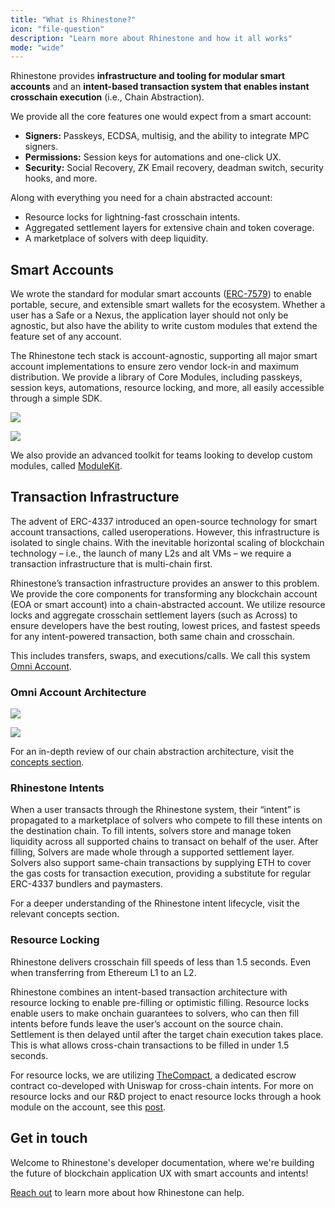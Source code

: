 ```yaml
---
title: "What is Rhinestone?"
icon: "file-question"
description: "Learn more about Rhinestone and how it all works"
mode: "wide"
---
```


Rhinestone provides **infrastructure and tooling for modular smart accounts** and an **intent-based transaction system that enables instant crosschain execution** (i.e., Chain Abstraction).

We provide all the core features one would expect from a smart account:

- **Signers:** Passkeys, ECDSA, multisig, and the ability to integrate MPC signers.
- **Permissions:** Session keys for automations and one-click UX.
- **Security:** Social Recovery, ZK Email recovery, deadman switch, security hooks, and more.

Along with everything you need for a chain abstracted account:

- Resource locks for lightning-fast crosschain intents.
- Aggregated settlement layers for extensive chain and token coverage.
- A marketplace of solvers with deep liquidity.

## Smart Accounts

We wrote the standard for modular smart accounts ([ERC-7579](https://erc7579.com/)) to enable portable, secure, and extensible smart wallets for the ecosystem. Whether a user has a Safe or a Nexus, the application layer should not only be agnostic, but also have the ability to write custom modules that extend the feature set of any account.

The Rhinestone tech stack is account-agnostic, supporting all major smart account implementations to ensure zero vendor lock-in and maximum distribution. We provide a library of Core Modules, including passkeys, session keys, automations, resource locking, and more, all easily accessible through a simple SDK.

<img
  className="block dark:hidden"
  src="/images/omniaccount_1_light.png"
/>

<img
  className="hidden dark:block"
  src="/images/omniaccount_1_dark.png"
/>

We also provide an advanced toolkit for teams looking to develop custom modules, called [ModuleKit](https://docs.rhinestone.wtf/build-modules).

## Transaction Infrastructure

The advent of ERC-4337 introduced an open-source technology for smart account transactions, called useroperations. However, this infrastructure is isolated to single chains. With the inevitable horizontal scaling of blockchain technology – i.e., the launch of many L2s and alt VMs – we require a transaction infrastructure that is multi-chain first.

Rhinestone’s transaction infrastructure provides an answer to this problem. We provide the core components for transforming any blockchain account (EOA or smart account) into a chain-abstracted account. We utilize resource locks and aggregate crosschain settlement layers (such as Across) to ensure developers have the best routing, lowest prices, and fastest speeds for any intent-powered transaction, both same chain and crosschain. 

This includes transfers, swaps, and executions/calls. We call this system [Omni Account](../concepts/chain-abstraction).

### Omni Account Architecture

<img
  className="block dark:hidden"
  src="/images/omniaccount_2_light.png"
/>

<img
  className="hidden dark:block"
  src="/images/omniaccount_2_dark.png"
/>

For an in-depth review of our chain abstraction architecture, visit the [concepts section](../concepts/chain-abstraction).

### Rhinestone Intents

When a user transacts through the Rhinestone system, their “intent” is propagated to a marketplace of solvers who compete to fill these intents on the destination chain. To fill intents, solvers store and manage token liquidity across all supported chains to transact on behalf of the user. After filling, Solvers are made whole through a supported settlement layer. Solvers also support same-chain transactions by supplying ETH to cover the gas costs for transaction execution, providing a substitute for regular ERC-4337 bundlers and paymasters.

For a deeper understanding of the Rhinestone intent lifecycle, visit the relevant concepts section.

### Resource Locking

Rhinestone delivers crosschain fill speeds of less than 1.5 seconds. Even when transferring from Ethereum L1 to an L2.  

Rhinestone combines an intent-based transaction architecture with resource locking to enable pre-filling or optimistic filling. Resource locks enable users to make onchain guarantees to solvers, who can then fill intents before funds leave the user’s account on the source chain. Settlement is then delayed until after the target chain execution takes place. This is what allows cross-chain transactions to be filled in under 1.5 seconds. 

For resource locks, we are utilizing [TheCompact](https://github.com/Uniswap/the-compact), a dedicated escrow contract co-developed with Uniswap for cross-chain intents. For more on resource locks and our R&D project to enact resource locks through a hook module on the account, see this [post](https://blog.rhinestone.wtf/resource-lock-hook-335590cec733).

## Get in touch

Welcome to Rhinestone's developer documentation, where we're building the future of blockchain application UX with smart accounts and intents\!

[Reach out](https://t.me/kurt_larsen) to learn more about how Rhinestone can help.
